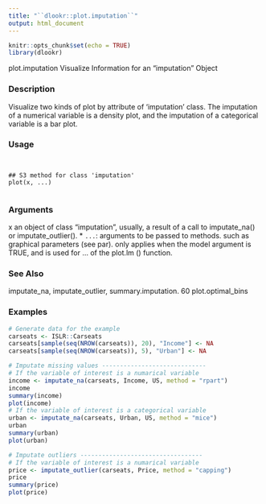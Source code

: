 ```yaml
---
title: "``dlookr::plot.imputation``"
output: html_document
---
```


```r
knitr::opts_chunk$set(echo = TRUE)
library(dlookr)
```


plot.imputation Visualize Information for an "imputation" Object

### Description 

Visualize two kinds of plot by attribute of 'imputation' class. The imputation of a numerical variable
is a density plot, and the imputation of a categorical variable is a bar plot.

### Usage 
<pre><code>

## S3 method for class 'imputation'
plot(x, ...)

</code></pre>
### Arguments
 
x an object of class "imputation", usually, a result of a call to imputate_na() or
imputate_outlier().
* ``...``: arguments to be passed to methods. such as graphical parameters (see par). only
applies when the model argument is TRUE, and is used for ... of the plot.lm ()
function.

### See Also
 
imputate_na, imputate_outlier, summary.imputation.
60 plot.optimal_bins

### Examples
```r

# Generate data for the example
carseats <- ISLR::Carseats
carseats[sample(seq(NROW(carseats)), 20), "Income"] <- NA
carseats[sample(seq(NROW(carseats)), 5), "Urban"] <- NA
```

```r
# Imputate missing values -----------------------------
# If the variable of interest is a numarical variable
income <- imputate_na(carseats, Income, US, method = "rpart")
income
summary(income)
plot(income)
# If the variable of interest is a categorical variable
urban <- imputate_na(carseats, Urban, US, method = "mice")
urban
summary(urban)
plot(urban)
```

```r
# Imputate outliers ----------------------------------
# If the variable of interest is a numarical variable
price <- imputate_outlier(carseats, Price, method = "capping")
price
summary(price)
plot(price)
```